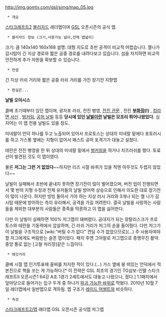 http://img.gomtv.com/gsl/simg/map_05.jpg

  * 개요
[[스타크래프트2]] [[블리자드]] 래더맵이며 [[GSL]] 오픈시즌의 공식 맵.



  * 블리자드 정보 (크기,사용가능 넓이,전체 맵넓이)
크기:     큼      140x140	160x168
설명: 대형 지도로 초반 공격이 비교적 어렵습니다. 젤나가 감시탑이 긴 지상 경로와 짧은 공중 경로를 내려다보고 있습니다. 섬을 차지하면 비교적 안전하게 추가 자원을 확보할 수 있습니다.

  * 컨셉

긴 지상 러쉬 거리와 짧은 공중 러쉬 거리를 가진 장기전 지향맵

  * 현실은...

'''날빌 오아시스'''

클베 초기때부터 있던 맵이며, 광자포 러쉬, 전진 병영, [[전진 관문]] , 전진 '''[[부화장]](!)''' , [[컵라면 사신]] , [[벙커링]], [[공허 날빌]] 등등 '''당시에 있던 [[날빌]]이란 날빌은 모조리 튀어나왔었다.''' 심지어는 이 맵 전용 날빌도 있을 정도.

미네랄이 언덕 하나를 두고 노출되어 있어서 프로토스는 상대의 미네랄 밑에다 포토러시를 하고 가스통 옆에는 지형이 없어서 패스트 공허 포격기가 대놓고 설쳤다. 

테란은 전진 병영을 한 뒤 상대의 미네랄 밑에서 [[벙커링]]을 하거나 치즈러쉬를 했다. 토료선이 발견된 것도 이 맵이였다. 

물론 '''저그는 그런 거 없었다'''~~하지만 리즈 시절 바퀴가 있을 적엔 아무것도 두렵지 않았다~~  

날빌이 실패해서 초반에 끝내지 못하면 장기전이 많이 벌어졌으며, 버전 업이 진행되면서 몇 번의 지형 수정과 전체 유저들의 날빌 방어력 상승으로 인해서 의도한 대로 장기전이 많이 나온다. 하지만 빙빙 돌아서 가야 하는 지상 러시 거리와 3개나 되는 젤 나가 감시탑 때문에 방어하는 측이 유리해서, 공격을 가길 꺼려한다. 결국 날빌을 사랑하는 사람들을 제외한 대부분의 사람들은 종족을 막론하고 이 맵을 싫어한다.

다만 이 날빌이 실패하면 100% 저그맵이 돼버렸다. 공대지가 되는 뮤탈리스크가 프로토스와 테란을 기동력에서 압살하며, 긴 러쉬 거리가 저그의 손을 들어줬다. 다만 저그가 이 날빌을 구조적으로 [wiki:"버틸 수가 없다" 견딜 수가 없었으므로](...) 주 사용자여야 할 저그에게도 버림받는 슬픈 맵이었다. 패치 후엔 그야말로 저그맵으로 종행무진 활약. 중앙 통로 없는 [고철 처리장]같은 느낌이다.


  * 애깃거리
클베 시절 맵 인기투표때 꼴찌를 차지한 적이 있다.(...)
가스 옆에 붕 떠있는 언덕에서 적 본진으로 핵을 쏘는 게 가능하다.[* 이 전략은 GSL 최초의 경기인 TG삼보-인텔 스타크래프트II 오픈시즌1 64강 A조 1경기 2세트에서도 대놓고 나왔으나, 졌다.]
1.1패치에서 앞마당으로 들어가는 입구 두개 중 하나가 [[파괴 가능한 바위]]로 막혔다.
2010년 10월 7일 레더맵에서 일반맵으로 격하됨.
맵 구조가 [[레이드 어썰트]]와 비슷하다.

  * 속성
[[스타크래프트2/맵]] 래더맵 GSL 오픈시즌 공식맵 저그맵
